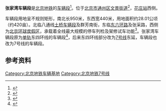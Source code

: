 {{for|[[重庆轨道交通15号线|重庆轨道交通15号线]]的车辆基地|张家湾车辆段 (重庆)}}
{{for|[[武汉轨道交通11号线|武汉轨道交通11号线]]的车辆基地|张家湾停车场}}

{{Infobox railway depot
| name = 张家湾车辆段
| depot_logo = 
| logo_upright = 
| logo_alt = 
| logo_caption = 
| image =
| image_upright = 
| image_alt = 
| caption = 
| location = {{CHN}}[[北京市|北京市]][[通州区_(北京市)|通州区]][[文景街道|文景街道]]
| coordinates = {{coord|39.85543|116.68672|display=inline,title}}
| owner = 
| operator = [[北京地铁|北京地铁]]
| depotcode = 
| type = [[车辆基地|地铁车辆段]]
| roads = 
| rollingstock = 
| routes = {{北京地铁线路名|7|c}}
| opened = 2019年12月
| closed = 
| original = 
| former_depot_codes   =
| former_rolling_stock = 
}}
'''张家湾车辆段'''是[[北京地铁|北京地铁]]{{北京地铁线路名|7}}的[[车辆基地|车辆段]]<ref>{{cite web|url=http://beijing.qianlong.com/2019/0201/3096796.shtml|title=北京地铁7号线东延张家湾车辆段首列车顺利进库|date=2019-02-01|access-date=2021-03-13|archive-date=2019-12-28|archive-url=https://web.archive.org/web/20191228005702/http://beijing.qianlong.com/2019/0201/3096796.shtml|dead-url=no}}</ref>。位于[[北京市|北京市]][[通州区_(北京市)|通州区]][[文景街道|文景街道]]<ref>{{cite web|url=http://www.bjtzh.gov.cn/bjtz/xxfb/202108/1481868/images/d7ad3287c2c24e198592bf0bd8dd4b36.jpg|title=北京市通州区行政区划图|publisher=北京市通州区人民政府|date=2021-08-09|accessdate=2021-08-30|archive-date=2021-08-30|archive-url=https://web.archive.org/web/20210830084326/http://www.bjtzh.gov.cn/bjtz/xxfb/202108/1481868/images/d7ad3287c2c24e198592bf0bd8dd4b36.jpg|dead-url=no}}</ref>，[[花庄站_(北京市)|花庄站]]西侧。

车辆段用地呈不规则矩形，南北长950米，东西宽440米，用地面积约28.01公顷（约420亩）。北临八通线[[土桥车辆段|土桥车辆段]]及群芳南街，东临[[北京六环路|东六环路]]及张采路，西侧为[[北京环球度假区|北京环球度假区]]，承载着全线最大规模的停车列检及架修试车功能<ref>{{cite web|url=https://www.sohu.com/a/358355697_204474|title=地铁、酒店、园林、戏曲中心……通州张家湾这420亩片区今后不得了！|date=2019-12-04|access-date=2021-03-13|archive-date=2021-03-13|archive-url=https://web.archive.org/web/20210313140003/https://www.sohu.com/a/358355697_204474}}</ref>。张家湾车辆段原为[[单轨铁路|单轨]]东四环线的车辆段<ref>{{cite web|url=http://www.bmedi.cn/zyly/gdjtgc/zongtizongbaoxiangmu/dong4huanxian.html|title=总体总包项目|accessdate=2021-03-13|archive-date=2021-03-13|archive-url=https://archive.today/20210313141005/http://www.bmedi.cn/zyly/gdjtgc/zongtizongbaoxiangmu/dong4huanxian.html}}</ref>，后来东四环线部分改为[[北京地铁7号线|7号线]]东延，车辆段也改为7号线的车辆段。

== 参考资料 ==
{{reflist}}
{{BJS-stub}}
{{北京地铁7号线|nocat}}
{{北京地铁车辆段}}
[[Category:北京地铁车辆基地|Category:北京地铁车辆基地]]
[[Category:北京地铁7号线|Category:北京地铁7号线]]